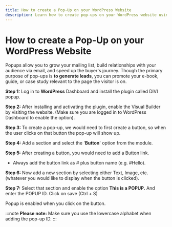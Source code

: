 ```yaml
---
title: How to create a Pop-Up on your WordPress Website
description: Learn how to create pop-ups on your WordPress website using the DIVI popup plugin to generate leads and grow your mailing list.
---
```


# How to create a Pop-Up on your WordPress Website

Popups allow you to grow your mailing list, build relationships with your audience via email, and speed up the buyer's journey. Though the primary purpose of pop-ups is **to generate leads**, you can promote your e-book, guide, or case study relevant to the page the visitor is on.

**Step 1:** Log in to **WordPress** Dashboard and install the plugin called DIVI popup.

**Step 2:** After installing and activating the plugin, enable the Visual Builder by visiting the website. (Make sure you are logged in to WordPress Dashboard to enable the option).

**Step 3:** To create a pop-up, we would need to first create a button, so when the user clicks on that button the pop-up will show up.

**Step 4:** Add a section and select the '**Button**' option from the module.

**Step 5:** After creating a button, you would need to add a Button link.

  * Always add the button link as # plus button name (e.g. #Hello).

**Step 6:** Now add a new section by selecting either Text, Image, etc. (whatever you would like to display when the button is clicked).

**Step 7:** Select that section and enable the option **This is a POPUP.** And enter the POPUP ID. Click on save (Ctrl + S)

Popup is enabled when you click on the button.

:::note
**Please note:** Make sure you use the lowercase alphabet when adding the pop-up ID.
:::